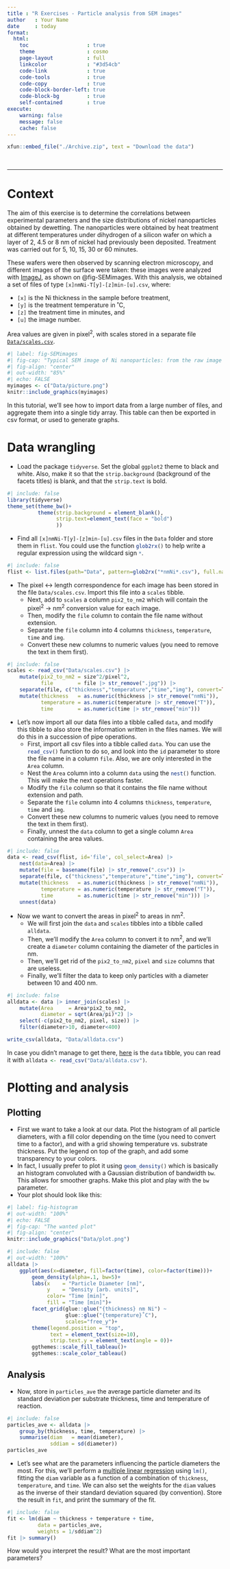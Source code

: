 ```yaml
---
title : "R Exercises - Particle analysis from SEM images"
author   : Your Name
date     : today
format: 
  html:
    toc                   : true
    theme                 : cosmo
    page-layout           : full
    linkcolor             : "#3d54cb"
    code-link             : true
    code-tools            : true
    code-copy             : true
    code-block-border-left: true
    code-block-bg         : true
    self-contained        : true
execute: 
    warning: false
    message: false
    cache: false
---
```



```r
xfun::embed_file("./Archive.zip", text = "Download the data")
```
<br>

----

# Context

The aim of this exercise is to determine the correlations between experimental parameters and the size distributions of nickel nanoparticles obtained by dewetting. The nanoparticles were obtained by heat treatment at different temperatures under dihydrogen of a silicon wafer on which a layer of 2, 4.5 or 8 nm of nickel had previously been deposited. Treatment was carried out for 5, 10, 15, 30 or 60 minutes. 

These wafers were then observed by scanning electron microscopy, and different images of the surface were taken: these images were analyzed with [ImageJ](https://imagej.net/Welcome), as shown on @fig-SEMimages. With this analysis, we obtained a set of files of type `[x]nmNi-T[y]-[z]min-[u].csv`, where:

- `[x]` is the Ni thickness in the sample before treatment, 
- `[y]` is the treatment temperature in ˚C,
- `[z]` the treatment time in minutes, and
- `[u]` the image number. 

Area values are given in pixel^2^, with scales stored in a separate file [`Data/scales.csv`](Data/scales.csv). 

```r
#| label: fig-SEMimages
#| fig-cap: "Typical SEM image of Ni nanoparticles: from the raw image to particle analysis"
#| fig-align: "center"
#| out-width: "85%"
#| echo: FALSE
myimages <- c("Data/picture.png")
knitr::include_graphics(myimages)
```

::: {.callout-note}
In this tutorial, we'll see how to import data from a large number of files, and aggregate them into a single tidy array. This table can then be exported in csv format, or used to generate graphs.
:::

# Data wrangling

- Load the package `tidyverse`. Set the global `ggplot2` theme to black and white. Also, make it so that the `strip.background` (background of the facets titles) is blank, and that the `strip.text` is bold.

```r
#| include: false
library(tidyverse)
theme_set(theme_bw()+
          theme(strip.background = element_blank(),
                strip.text=element_text(face = "bold")
                ))
```

- Find all `[x]nmNi-T[y]-[z]min-[u].csv` files in the `Data` folder and store them in `flist`. You could use the function `glob2rx()`{.R} to help write a regular expression using the wildcard sign `*`{.R}.

```r
#| include: false
flist <- list.files(path="Data", pattern=glob2rx("*nmNi*.csv"), full.names=TRUE)
```

- The pixel <-> length correspondence for each image has been stored in the file `Data/scales.csv`. Import this file into a `scales` tibble. 
  - Next, add to `scales` a column `pix2_to_nm2` which will contain the pixel^2^ -> nm^2^ conversion value for each image.
  - Then, modify the `file` column to contain the file name without extension. 
  - Separate the `file` column into 4 columns `thickness`, `temperature`, `time` and `img`.
  - Convert these new columns to numeric values (you need to remove the text in them first).

```r
#| include: false
scales <- read_csv("Data/scales.csv") |> 
    mutate(pix2_to_nm2 = size^2/pixel^2,
           file        = file |> str_remove(".jpg")) |> 
    separate(file, c("thickness","temperature","time","img"), convert=TRUE, sep="-") |>
    mutate(thickness   = as.numeric(thickness |> str_remove("nmNi")),
           temperature = as.numeric(temperature |> str_remove("T")),
           time        = as.numeric(time |> str_remove("min")))
```

- Let's now import all our data files into a tibble called `data`, and modify this tibble to also store the information written in the files names. We will do this in a succession of pipe operations.
  - First, import all csv files into a tibble called `data`. You can use the `read_csv()`{.R} function to do so, and look into the `id` parameter to store the file name in a column `file`. Also, we are only interested in the `Area` column.
  - Nest the `Area` column into a column `data` using the `nest()`{.R} function. This will make the next operations faster.
  - Modify the `file` column so that it contains the file name without extension and path.
  - Separate the `file` column into 4 columns `thickness`, `temperature`, `time` and `img`.
  - Convert these new columns to numeric values (you need to remove the text in them first).
  - Finally, unnest the `data` column to get a single column `Area` containing the area values.

```r
#| include: false
data <- read_csv(flist, id='file', col_select=Area) |> 
    nest(data=Area) |> 
    mutate(file = basename(file) |> str_remove(".csv")) |> 
    separate(file, c("thickness","temperature","time","img"), convert=TRUE, sep="-") |>
    mutate(thickness   = as.numeric(thickness |> str_remove("nmNi")),
           temperature = as.numeric(temperature |> str_remove("T")),
           time        = as.numeric(time |> str_remove("min"))) |> 
    unnest(data)
```

- Now we want to convert the areas in pixel^2^ to areas in nm^2^. 
  - We will first join the `data` and `scales` tibbles into a tibble called `alldata`. 
  - Then, we'll modify the `Area` column to convert it to nm^2^, and we'll create a `diameter` column containing the diameter of the particles in nm. 
  - Then, we'll get rid of the `pix2_to_nm2`, `pixel` and `size` columns that are useless. 
  - Finally, we'll filter the data to keep only particles with a diameter between 10 and 400 nm.

```r
#| include: false
alldata <- data |> inner_join(scales) |> 
    mutate(Area     = Area*pix2_to_nm2,
           diameter = sqrt(Area/pi)*2) |> 
    select(-c(pix2_to_nm2, pixel, size)) |> 
    filter(diameter>10, diameter<400)
```

```r
write_csv(alldata, "Data/alldata.csv")
```

::: {.callout-note}
In case you didn't manage to get there, [here](Data/alldata.csv) is the `data` tibble, you can read it with `alldata <- read_csv("Data/alldata.csv")`{.R}.
:::

# Plotting and analysis

## Plotting

- First we want to take a look at our data. Plot the histogram of all particle diameters, with a fill color depending on the time (you need to convert time to a factor), and with a grid showing temperature vs. substrate thickness. Put the legend on top of the graph, and add some transparency to your colors.
- In fact, I usually prefer to plot it using `geom_density()`{.R} which is basically an histogram convoluted with a Gaussian distribution of bandwidth `bw`. This allows for smoother graphs. Make this plot and play with the `bw` parameter.
- Your plot should look like this:

```r
#| label: fig-histogram
#| out-width: "100%"
#| echo: FALSE
#| fig-cap: "The wanted plot"
#| fig-align: "center"
knitr::include_graphics("Data/plot.png")
```

```r
#| include: false
#| out-width: "100%"
alldata |>
    ggplot(aes(x=diameter, fill=factor(time), color=factor(time)))+
        geom_density(alpha=.1, bw=5)+
        labs(x    = "Particle Diameter [nm]",
             y    = "Density [arb. units]",
             color= "Time [min]",
             fill = "Time [min]")+
        facet_grid(glue::glue("{thickness} nm Ni") ~
                   glue::glue("{temperature}˚C"), 
                   scales="free_y")+
        theme(legend.position = "top",
              text = element_text(size=10),
              strip.text.y = element_text(angle = 0))+
        ggthemes::scale_fill_tableau()+
        ggthemes::scale_color_tableau()
```

## Analysis

- Now, store in `particles_ave` the average particle diameter and its standard deviation per substrate thickness, time and temperature of reaction.

```r
#| include: false
particles_ave <- alldata |> 
    group_by(thickness, time, temperature) |> 
    summarise(diam   = mean(diameter),
              sddiam = sd(diameter))
particles_ave
```

- Let's see what are the parameters influencing the particle diameters the most. For this, we'll perform a [multiple linear regression](http://www.sthda.com/english/articles/40-regression-analysis/168-multiple-linear-regression-in-r/) using `lm()`{.R}, fitting the `diam` variable as a function of a combination of `thickness`, `temperature`, and `time`. We can also set the weights for the `diam` values as the inverse of their standard deviation squared (by convention). Store the result in `fit`, and print the summary of the fit.

```r
#| include: false
fit <- lm(diam ~ thickness + temperature + time,
          data = particles_ave, 
          weights = 1/sddiam^2)
fit |> summary()
```

How would you interpret the result? What are the most important parameters?

